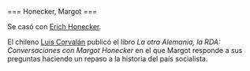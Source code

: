 <noinclude>{{header|1=Margot Honecker}}</noinclude>

<includeonly>=== Honecker, Margot ===</includeonly>

{{:header-bio
|wiki=honecker-margot
|nombre y apellidos=Margot Honecker
|apellidos y nombre=Honecker, Margot
|imagen=margot-honecker.jpg
|imagen tamaño=200px
|imagen enlace=
|fecha de nacimiento=17 de abril de 1927
|lugar de nacimiento=Halle, Alemania
|fecha de fallecimiento=6 de mayo de 2016
|lugar de fallecimiento=Santiago, Chile
|descripcion=Ministra de Educación Popular de la República Democrática Alemana
}}

Se casó con [[honecker-erich|Erich Honecker]].

El chileno [[Luis Corvalán]] publicó el libro ''La otra Alemania, la RDA: Conversaciones con Margot Honecker'' en el que Margot responde a sus preguntas haciendo un repaso a la historia del país socialista.

{{clear}}

<noinclude>{{footer}}</noinclude>

